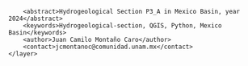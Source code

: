 <?xml version="1.0" encoding="UTF-8"?>
<qgis>
    <layer>
        <title>P3_A</title>
        <abstract>Hydrogeological Section P3_A in Mexico Basin, year 2024</abstract>
        <keywords>Hydrogeological-section, QGIS, Python, Mexico Basin</keywords>
        <author>Juan Camilo Montaño Caro</author>
        <contact>jcmontanoc@comunidad.unam.mx</contact>
    </layer>
</qgis>
